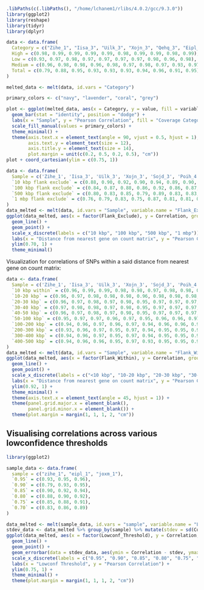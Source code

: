 ```r
.libPaths(c(.libPaths(), "/home/lchanem1/rlibs/4.0.2/gcc/9.3.0"))
library(ggplot2)
library(reshape)
library(tidyr)
library(dplyr)
```

```r
data <- data.frame(
  Category = c("Zihe_1", "Iisa_3", "Uilk_3", "Xojn_3", "Qehq_3", "Eipl_1", "Letw_1", "Sojd_3", "Poih_4", "Joxm_1"),
  High = c(0.98, 0.99, 0.99, 0.99, 0.99, 0.98, 0.99, 0.99, 0.98, 0.99),
  Low = c(0.93, 0.97, 0.98, 0.97, 0.97, 0.97, 0.97, 0.98, 0.96, 0.98),
  Medium = c(0.96, 0.98, 0.98, 0.96, 0.98, 0.97, 0.98, 0.97, 0.93, 0.97),
  Total = c(0.79, 0.88, 0.95, 0.93, 0.93, 0.93, 0.94, 0.96, 0.91, 0.95)
)

melted_data <- melt(data, id.vars = "Category")

primary_colors <- c("navy", "lavender", "coral", "grey")

plot <- ggplot(melted_data, aes(x = Category, y = value, fill = variable)) +
  geom_bar(stat = "identity", position = "dodge") +
  labs(x = "Sample", y = "Pearson Correlation", fill = "Coverage Category") +
  scale_fill_manual(values = primary_colors) +
  theme_minimal() +
  theme(axis.text.x = element_text(angle = 90, vjust = 0.5, hjust = 1),
        axis.text.y = element_text(size = 12),
        axis.title.y = element_text(size = 14),
        plot.margin = unit(c(0.2, 0.5, 0.2, 0.5), "cm"))
plot + coord_cartesian(ylim = c(0.75, 1))
```


```r
data <- data.frame(
  Sample = c('Zihe_1', 'Iisa_3', 'Uilk_3', 'Xojn_3', 'Sojd_3', 'Poih_4', 'Eipl_1', 'Letw_1', 'Qehq_3', 'Joxm_1'),
  `10 kbp flank exclude` = c(0.88, 0.90, 0.92, 0.90, 0.94, 0.89, 0.90, 0.91, 0.90, 0.93),
  `100 kbp flank exclude` = c(0.84, 0.87, 0.88, 0.86, 0.92, 0.86, 0.87, 0.88, 0.87, 0.90),
  `500 kbp flank exclude` = c(0.80, 0.83, 0.85, 0.79, 0.89, 0.83, 0.83, 0.84, 0.81, 0.84),
  `1 mbp flank exclude` = c(0.76, 0.79, 0.83, 0.75, 0.87, 0.81, 0.81, 0.80, 0.76, 0.81)
)
data_melted <- melt(data, id.vars = "Sample", variable.name = "Flank_Exclude", value.name = "Correlation")
ggplot(data_melted, aes(x = factor(Flank_Exclude), y = Correlation, group = Sample, color = Sample)) +
  geom_line() +
  geom_point() +
  scale_x_discrete(labels = c("10 kbp", "100 kbp", "500 kbp", "1 mbp")) +
  labs(x = "Distance from nearest gene on count matrix", y = "Pearson Correlation") +
  ylim(0.70, 1) +
  theme_minimal()
```

Visualization for correlations of SNPs within a said distance from nearest gene on count matrix:
```r
data <- data.frame(
  Sample = c('Zihe_1', 'Iisa_3', 'Uilk_3', 'Xojn_3', 'Sojd_3', 'Poih_4', 'Eipl_1', 'Letw_1', 'Qehq_3', 'Joxm_1'),
  `10 kbp within` = c(0.96, 0.99, 0.99, 0.98, 0.98, 0.97, 0.98, 0.98, 0.99, 0.99),
  `10-20 kbp` = c(0.96, 0.97, 0.98, 0.98, 0.98, 0.96, 0.98, 0.98, 0.98, 0.98),
  `20-30 kbp` = c(0.96, 0.97, 0.98, 0.97, 0.98, 0.95, 0.97, 0.97, 0.97, 0.98),
  `30-40 kbp` = c(0.97, 0.98, 0.98, 0.97, 0.98, 0.95, 0.97, 0.97, 0.97, 0.98),
  `40-50 kbp` = c(0.96, 0.97, 0.98, 0.97, 0.98, 0.95, 0.97, 0.97, 0.97, 0.98),
  `50-100 kbp` = c(0.95, 0.97, 0.97, 0.96, 0.97, 0.95, 0.96, 0.96, 0.97, 0.97),
  `100-200 kbp` = c(0.94, 0.96, 0.97, 0.96, 0.97, 0.94, 0.96, 0.96, 0.96, 0.97),
  `200-300 kbp` = c(0.93, 0.96, 0.97, 0.95, 0.97, 0.94, 0.95, 0.95, 0.96, 0.97),
  `300-400 kbp` = c(0.94, 0.96, 0.97, 0.95, 0.97, 0.94, 0.95, 0.95, 0.96, 0.97),
  `400-500 kbp` = c(0.94, 0.96, 0.96, 0.95, 0.97, 0.93, 0.95, 0.95, 0.95, 0.96)
)
data_melted <- melt(data, id.vars = "Sample", variable.name = "Flank_Within", value.name = "Correlation")
ggplot(data_melted, aes(x = factor(Flank_Within), y = Correlation, group = Sample, color = Sample)) +
  geom_line() +
  geom_point() +
  scale_x_discrete(labels = c("<10 kbp", "10-20 kbp", "20-30 kbp", "30-40 kbp", "40-50 kbp", "50-100 kbp", "100-200 kbp", "200-300 kbp", "300-400 kbp", "400-500 kbp")) +
  labs(x = "Distance from nearest gene on count matrix", y = "Pearson Correlation") +
  ylim(0.92, 1) +
  theme_minimal() +
  theme(axis.text.x = element_text(angle = 45, hjust = 1)) +
  theme(panel.grid.major.x = element_blank(),
        panel.grid.minor.x = element_blank()) +
  theme(plot.margin = margin(1, 1, 1, 2, "cm"))
```

## Visualising correlations across various lowconfidence thresholds

```r
library(ggplot2)

sample_data <- data.frame(
  sample = c("zihe_1", "eipl_1", "joxm_1"),
  `0.95` = c(0.93, 0.95, 0.96),
  `0.90` = c(0.79, 0.93, 0.95),
  `0.85` = c(0.90, 0.92, 0.94),
  `0.80` = c(0.88, 0.90, 0.92),
  `0.75` = c(0.85, 0.88, 0.91),
  `0.70` = c(0.83, 0.86, 0.89)
)

data_melted <- melt(sample_data, id.vars = "sample", variable.name = "Lowconf_Threshold", value.name = "Correlation")
stdev_data <- data_melted %>% group_by(sample) %>% mutate(stdev = sd(Correlation))
ggplot(data_melted, aes(x = factor(Lowconf_Threshold), y = Correlation, group = sample, color = sample)) +
  geom_line() +
  geom_point() +
  geom_errorbar(data = stdev_data, aes(ymin = Correlation - stdev, ymax = Correlation + stdev), width = 0.2) +
  scale_x_discrete(labels = c("0.95", "0.90", "0.85", "0.80", "0.75", "0.70")) +
  labs(x = "Lowconf Threshold", y = "Pearson Correlation") +
  ylim(0.75, 1) +
  theme_minimal() +
  theme(plot.margin = margin(1, 1, 1, 2, "cm"))
```


